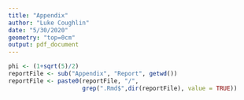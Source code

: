 ```yaml
---
title: "Appendix"
author: "Luke Coughlin"
date: "5/30/2020"
geometry: "top=0cm"
output: pdf_document
---
```


```r
phi <- (1+sqrt(5)/2)
reportFile <- sub("Appendix", "Report", getwd())
reportFile <- paste0(reportFile, "/", 
                     grep(".Rmd$",dir(reportFile), value = TRUE))
```

```r

```
